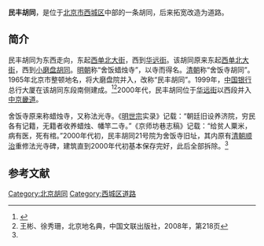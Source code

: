 {{NoteTA
|1=zh-hant:衚衕;zh-hans:胡同
}}
{{Infobox China Road
|路牌类型 = Beijing
|道路方向 = WE
|中文道路名称 = 民丰胡同
|道路名称拼音 = MINFENG HUTONG
|图片 =
|图片说明 = 
|道路属性 = 
|道路总长度 = 
|车速限制 = 
|行车线数量 = 
|所在地区 = [[北京市|北京市]][[西城区|西城区]]
|起点 =[[西单北大街|西单北大街]]
|终点 =[[华远街|华远街]]
|路段主要建筑 =中水大厦
}}
'''民丰胡同'''，是位于[[北京市|北京市]][[西城区|西城区]]中部的一条胡同，后来拓宽改造为道路。

==简介==
民丰胡同为东西走向，东起[[西单北大街|西单北大街]]，西到[[华远街|华远街]]。该胡同原来东起[[西单北大街|西单北大街]]，西到[[小磨盘胡同|小磨盘胡同]]。[[明朝|明朝]]称“舍饭蜡烛寺”，以寺而得名。[[清朝|清朝]]称“舍饭寺胡同”。1965年北京市整顿地名，将大磨盘院并入，改称“民丰胡同”。1999年，[[中国银行|中国银行]]总行大厦在该胡同东段南侧建成。<ref name=dhly>{{Cite web |url=http://www.bjdclib.com/subdb/laneculture/lane/200907/t20090702_4112.html |title=民丰胡同，东华流韵，2009-07-02 |accessdate=2015-02-17 |archive-date=2015-02-17 |archive-url=https://web.archive.org/web/20150217164104/http://www.bjdclib.com/subdb/laneculture/lane/200907/t20090702_4112.html |dead-url=no }}</ref><ref>王彬、徐秀珊，北京地名典，中国文联出版社，2008年，第218页</ref>2000年代，民丰胡同位于[[华远街|华远街]]以西段并入[[中京畿道|中京畿道]]。

舍饭寺原来称蜡烛寺，又称法光寺。《[[明世宗|明世宗]]实录》记载：“朝廷旧设养济院，穷民各有记籍，无籍者收养蜡烛、幡竿二寺。”《京师坊巷志稿》记载：“给贫人粟米，病有医，死有棺。”2000年代初，民丰胡同21号院为舍饭寺旧址，其内原有[[清朝|清朝]][[顺治|顺治]]重修法光寺碑，建筑直到2000年代初基本保存完好，此后全部拆除。<ref name=dhly/>

==参考文献==
{{reflist}}

[[Category:北京胡同|Category:北京胡同]]
[[Category:西城区道路|Category:西城区道路]]